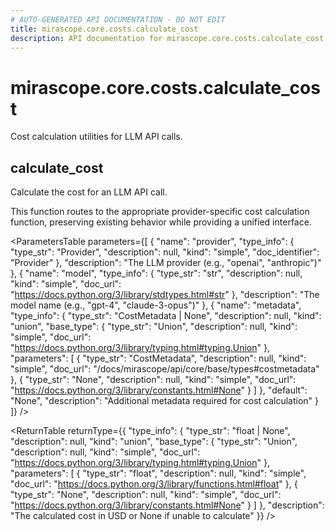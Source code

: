 ```yaml
---
# AUTO-GENERATED API DOCUMENTATION - DO NOT EDIT
title: mirascope.core.costs.calculate_cost
description: API documentation for mirascope.core.costs.calculate_cost
---
```


# mirascope.core.costs.calculate_cost

Cost calculation utilities for LLM API calls.

## <ApiType type="Function" module="mirascope.core.costs.calculate_cost" path="core/costs/calculate_cost" symbolName="calculate_cost" /> calculate_cost

Calculate the cost for an LLM API call.

This function routes to the appropriate provider-specific cost calculation function,
preserving existing behavior while providing a unified interface.

<ParametersTable
  parameters={[
  {
    "name": "provider",
    "type_info": {
      "type_str": "Provider",
      "description": null,
      "kind": "simple",
      "doc_identifier": "Provider"
    },
    "description": "The LLM provider (e.g., \"openai\", \"anthropic\")"
  },
  {
    "name": "model",
    "type_info": {
      "type_str": "str",
      "description": null,
      "kind": "simple",
      "doc_url": "https://docs.python.org/3/library/stdtypes.html#str"
    },
    "description": "The model name (e.g., \"gpt-4\", \"claude-3-opus\")"
  },
  {
    "name": "metadata",
    "type_info": {
      "type_str": "CostMetadata | None",
      "description": null,
      "kind": "union",
      "base_type": {
        "type_str": "Union",
        "description": null,
        "kind": "simple",
        "doc_url": "https://docs.python.org/3/library/typing.html#typing.Union"
      },
      "parameters": [
        {
          "type_str": "CostMetadata",
          "description": null,
          "kind": "simple",
          "doc_url": "/docs/mirascope/api/core/base/types#costmetadata"
        },
        {
          "type_str": "None",
          "description": null,
          "kind": "simple",
          "doc_url": "https://docs.python.org/3/library/constants.html#None"
        }
      ]
    },
    "default": "None",
    "description": "Additional metadata required for cost calculation"
  }
]}
/>

<ReturnTable
  returnType={{
  "type_info": {
    "type_str": "float | None",
    "description": null,
    "kind": "union",
    "base_type": {
      "type_str": "Union",
      "description": null,
      "kind": "simple",
      "doc_url": "https://docs.python.org/3/library/typing.html#typing.Union"
    },
    "parameters": [
      {
        "type_str": "float",
        "description": null,
        "kind": "simple",
        "doc_url": "https://docs.python.org/3/library/functions.html#float"
      },
      {
        "type_str": "None",
        "description": null,
        "kind": "simple",
        "doc_url": "https://docs.python.org/3/library/constants.html#None"
      }
    ]
  },
  "description": "The calculated cost in USD or None if unable to calculate"
}}
/>


